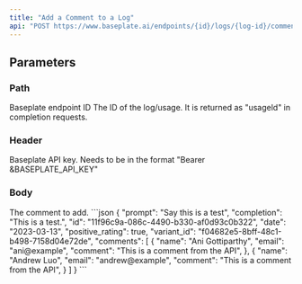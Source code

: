```yaml
---
title: "Add a Comment to a Log"
api: "POST https://www.baseplate.ai/endpoints/{id}/logs/{log-id}/comments"
---
```


## Parameters

### Path

<ParamField path="id" type="String" required>
  Baseplate endpoint ID
</ParamField>
<ParamField path="log-id" type="String">
  The ID of the log/usage. It is returned as "usageld" in completion requests.
</ParamField>

### Header

<ParamField header="Authorization" type="String">
  Baseplate API key. Needs to be in the format "Bearer &BASEPLATE_API_KEY"
</ParamField>

### Body

<ParamField body="comment" type="String">
  The comment to add.
</ParamField>

<Tabs>
  <Tab title="🟢 200: OK">
  ```json
  {
    "prompt": "Say this is a test",
    "completion": "This is a test.",
    "id": "11f96c9a-086c-4490-b330-af0d93c0b322",
    "date": "2023-03-13",
    "positive_rating": true,
    "variant_id": "f04682e5-8bff-48c1-b498-7158d04e72de",
    "comments": [
        {
            "name": "Ani Gottiparthy",
            "email": "ani@example",
            "comment": "This is a comment from the API",
        },
        {
            "name": "Andrew Luo",
            "email": "andrew@example",
            "comment": "This is a comment from the API",
        }
    ]
}
```
  </Tab>
</Tabs>

